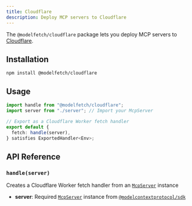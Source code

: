 ```yaml
---
title: Cloudflare
description: Deploy MCP servers to Cloudflare
---
```


The `@modelfetch/cloudflare` package lets you deploy MCP servers to [Cloudflare](https://cloudflare.com).

## Installation

```npm title="Terminal"
npm install @modelfetch/cloudflare
```

## Usage

```typescript title="src/index.ts"
import handle from "@modelfetch/cloudflare";
import server from "./server"; // Import your McpServer

// Export as a Cloudflare Worker fetch handler
export default {
  fetch: handle(server),
} satisfies ExportedHandler<Env>;
```

## API Reference

### `handle(server)`

Creates a Cloudflare Worker fetch handler from an [`McpServer`](https://github.com/modelcontextprotocol/typescript-sdk?tab=readme-ov-file#server) instance

- **server**: Required [`McpServer`](https://github.com/modelcontextprotocol/typescript-sdk?tab=readme-ov-file#server) instance from [`@modelcontextprotocol/sdk`](https://github.com/modelcontextprotocol/typescript-sdk)
